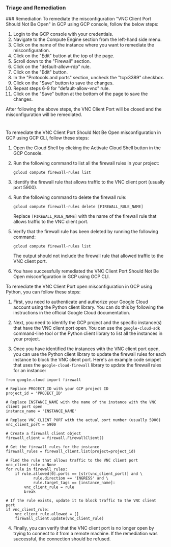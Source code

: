 
### Triage and Remediation
<Tabs>
<Tab title='Remediation'>
### Remediation

<AccordionGroup>
<Accordion title='Using Console' defaultOpen='true'>
To remediate the misconfiguration "VNC Client Port Should Not Be Open" in GCP using GCP console, follow the below steps:

1. Login to the GCP console with your credentials.
2. Navigate to the Compute Engine section from the left-hand side menu.
3. Click on the name of the instance where you want to remediate the misconfiguration.
4. Click on the "Edit" button at the top of the page.
5. Scroll down to the "Firewall" section.
6. Click on the "default-allow-rdp" rule.
7. Click on the "Edit" button.
8. In the "Protocols and ports" section, uncheck the "tcp:3389" checkbox.
9. Click on the "Save" button to save the changes.
10. Repeat steps 6-9 for "default-allow-vnc" rule.
11. Click on the "Save" button at the bottom of the page to save the changes.

After following the above steps, the VNC Client Port will be closed and the misconfiguration will be remediated.

#
</Accordion>

<Accordion title='Using CLI'>
To remediate the VNC Client Port Should Not Be Open misconfiguration in GCP using GCP CLI, follow these steps:

1. Open the Cloud Shell by clicking the Activate Cloud Shell button in the GCP Console.

2. Run the following command to list all the firewall rules in your project:

   ```
   gcloud compute firewall-rules list
   ```

3. Identify the firewall rule that allows traffic to the VNC client port (usually port 5900).

4. Run the following command to delete the firewall rule:

   ```
   gcloud compute firewall-rules delete [FIREWALL_RULE_NAME]
   ```

   Replace `[FIREWALL_RULE_NAME]` with the name of the firewall rule that allows traffic to the VNC client port.

5. Verify that the firewall rule has been deleted by running the following command:

   ```
   gcloud compute firewall-rules list
   ```

   The output should not include the firewall rule that allowed traffic to the VNC client port.

6. You have successfully remediated the VNC Client Port Should Not Be Open misconfiguration in GCP using GCP CLI.
</Accordion>

<Accordion title='Using Python'>
To remediate the VNC Client Port open misconfiguration in GCP using Python, you can follow these steps:

1. First, you need to authenticate and authorize your Google Cloud account using the Python client library. You can do this by following the instructions in the official Google Cloud documentation.

2. Next, you need to identify the GCP project and the specific instance(s) that have the VNC client port open. You can use the `google-cloud-sdk` command-line tool or the Python client library to list all the instances in your project.

3. Once you have identified the instances with the VNC client port open, you can use the Python client library to update the firewall rules for each instance to block the VNC client port. Here's an example code snippet that uses the `google-cloud-firewall` library to update the firewall rules for an instance:

```
from google.cloud import firewall

# Replace PROJECT_ID with your GCP project ID
project_id = 'PROJECT_ID'

# Replace INSTANCE_NAME with the name of the instance with the VNC client port open
instance_name = 'INSTANCE_NAME'

# Replace VNC_CLIENT_PORT with the actual port number (usually 5900)
vnc_client_port = 5900

# Create a firewall client object
firewall_client = firewall.FirewallClient()

# Get the firewall rules for the instance
firewall_rules = firewall_client.list(project=project_id)

# Find the rule that allows traffic to the VNC client port
vnc_client_rule = None
for rule in firewall_rules:
    if rule.allowed[0].ports == [str(vnc_client_port)] and \
            rule.direction == 'INGRESS' and \
            rule.target_tags == [instance_name]:
        vnc_client_rule = rule
        break

# If the rule exists, update it to block traffic to the VNC client port
if vnc_client_rule:
    vnc_client_rule.allowed = []
    firewall_client.update(vnc_client_rule)
```

4. Finally, you can verify that the VNC client port is no longer open by trying to connect to it from a remote machine. If the remediation was successful, the connection should be refused.
</Accordion>

</AccordionGroup>
</Tab>
</Tabs>
